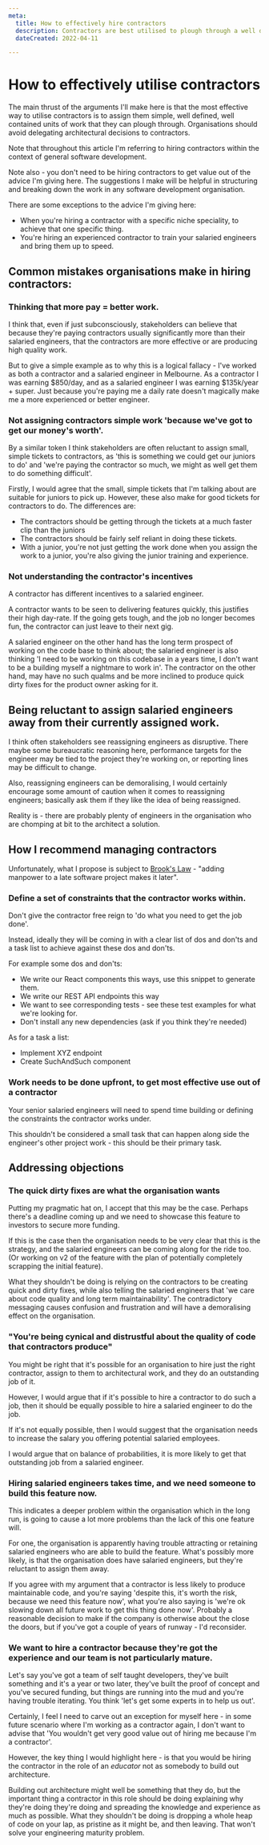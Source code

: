 ```yaml
---
meta:
  title: How to effectively hire contractors
  description: Contractors are best utilised to plough through a well defined scope of work. 
  dateCreated: 2022-04-11

---
```



# How to effectively utilise contractors


The main thrust of the arguments I'll make here is that the most effective way to utilise contractors is to assign them simple, well defined, well contained units of work that they can plough through. Organisations should avoid delegating architectural decisions to contractors. 

Note that throughout this article I'm referring to hiring contractors within the context of general software development.

Note also - you don't need to be hiring contractors to get value out of the advice I'm giving here. The suggestions I make will be helpful in structuring and breaking down the work in any software development organisation. 

There are some exceptions to the advice I'm giving here: 

 - When you're hiring a contractor with a specific niche speciality, to achieve that one specific thing. 
 - You're hiring an experienced contractor to train your salaried engineers and bring them up to speed. 

## Common mistakes organisations make in hiring contractors: 

### Thinking that more pay = better work. 

I think that, even if just subconsciously, stakeholders can believe that because they're paying contractors usually significantly more than their salaried engineers, that the contractors are more effective or are producing high quality work. 

But to give a simple example as to why this is a logical fallacy - I've worked as both a contractor and a salaried engineer in Melbourne. As a contractor I was earning $850/day, and as a salaried engineer I was earning $135k/year + super. Just because you're paying me a daily rate doesn't magically make me a more experienced or better engineer. 

### Not assigning contractors simple work 'because we've got to get our money's worth'. 

By a similar token I think stakeholders are often reluctant to assign small, simple tickets to contractors, as 'this is something we could get our juniors to do' and 'we're paying the contractor so much, we might as well get them to do something difficult'. 

Firstly, I would agree that the small, simple tickets that I'm talking about are suitable for juniors to pick up. However, these also make for good tickets for contractors to do. The differences are: 

- The contractors should be getting through the tickets at a much faster clip than the juniors
- The contractors should be fairly self reliant in doing these tickets. 
- With a junior, you're not just getting the work done when you assign the work to a junior, you're also giving the junior training and experience. 

### Not understanding the contractor's incentives 

A contractor has different incentives to a salaried engineer. 

A contractor wants to be seen to delivering features quickly, this justifies their high day-rate. If the going gets tough, and the job no longer becomes fun, the contractor can just leave to their next gig. 

A salaried engineer on the other hand has the long term prospect of working on the code base to think about; the salaried engineer is also thinking 'I need to be working on this codebase in a years time, I don't want to be a building myself a nightmare to work in'. The contractor on the other hand, may have no such qualms and be more inclined to produce quick dirty fixes for the product owner asking for it. 

## Being reluctant to assign salaried engineers away from their currently assigned work. 

I think often stakeholders see reassigning engineers as disruptive. There maybe some bureaucratic reasoning here, performance targets for the engineer may be tied to the project they're working on, or reporting lines may be difficult to change. 

Also, reassigning engineers can be demoralising, I would certainly encourage some amount of caution when it comes to reassigning engineers; basically ask them if they like the idea of being reassigned. 

Reality is - there are probably plenty of engineers in the organisation who are chomping at bit to the architect a solution.  


## How I recommend managing contractors 

Unfortunately, what I propose is subject to [Brook's Law](https://en.wikipedia.org/wiki/Brooks%27s_law) - "adding manpower to a late software project makes it later". 

### Define a set of constraints that the contractor works within. 

Don't give the contractor free reign to 'do what you need to get the job done'. 

Instead, ideally they will be coming in with a clear list of dos and don'ts and a task list to achieve against these dos and don'ts. 

For example some dos and don'ts: 

- We write our React components this ways, use this snippet to generate them.
- We write our REST API endpoints this way 
- We want to see corresponding tests - see these test examples for what we're looking for. 
- Don't install any new dependencies (ask if you think they're needed) 


As for a task a list: 

- Implement XYZ endpoint 
- Create SuchAndSuch component



### Work needs to be done upfront, to get most effective use out of a contractor 

Your senior salaried engineers will need to spend time building or defining the constraints the contractor works under. 

This shouldn't be considered a small task that can happen along side the engineer's other project work - this should be their primary task. 






 ## Addressing objections

 ### The quick dirty fixes are what the organisation wants 

 Putting my pragmatic hat on, I accept that this may be the case. Perhaps there's a deadline coming up and we need to showcase this feature to investors to secure more funding. 

 If this is the case then the organisation needs to be very clear that this is the strategy, and the salaried engineers can be coming along for the ride too. (Or working on v2 of the feature with the plan of potentially completely scrapping the initial feature). 

 What they shouldn't be doing is relying on the contractors to be creating quick and dirty fixes, while also telling the salaried engineers that 'we care about code quality and long term maintainability'. The contradictory messaging causes confusion and frustration and will have a demoralising effect on the organisation. 

 ### "You're being cynical and distrustful about the quality of code that contractors produce"

You might be right that it's possible for an organisation to hire just the right contractor, assign to them to architectural work, and they do an outstanding job of it. 

However, I would argue that if it's possible to hire a contractor to do such a job, then it should be equally possible to hire a salaried engineer to do the job. 

If it's not equally possible, then I would suggest that the organisation needs to increase the salary you offering potential salaried employees. 

I would argue that on balance of probabilities, it is more likely to get that outstanding job from a salaried engineer. 

### Hiring salaried engineers takes time, and we need someone to build this feature now. 

This indicates a deeper problem within the organisation which in the long run, is going to cause a lot more problems than the lack of this one feature will. 

For one, the organisation is apparently having trouble attracting or retaining salaried engineers who are able to build the feature. What's possibly more likely, is that the organisation does have salaried engineers, but they're reluctant to assign them away. 

If you agree with my argument that a contractor is less likely to produce maintainable code, and you're saying 'despite this, it's worth the risk, because we need this feature now', what you're also saying is 'we're ok slowing down all future work to get this thing done now'. Probably a reasonable decision to make if the company is otherwise about the close the doors, but if you've got a couple of years of runway - I'd reconsider. 

### We want to hire a contractor because they're got the experience and our team is not particularly mature. 

Let's say you've got a team of self taught developers, they've built something and it's a year or two later, they've built the proof of concept and you've secured funding, but things are running into the mud and you're having trouble iterating. You think 'let's get some experts in to help us out'. 

Certainly, I feel I need to carve out an exception for myself here - in some future scenario where I'm working as a contractor again, I don't want to advise that 'You wouldn't get very good value out of hiring me because I'm a contractor'. 

However, the key thing I would highlight here - is that you would be hiring the contractor in the role of an _educator_ not as somebody to build out architecture. 

Building out architecture might well be something that they do, but the important thing a contractor in this role should be doing explaining why they're doing they're doing and spreading the knowledge and experience as much as possible. What they shouldn't be doing is dropping a whole heap of code on your lap, as pristine as it might be, and then leaving. That won't solve your engineering maturity problem.  


